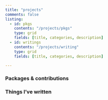 ```yaml
---
title: "projects"
comments: false
listing:
  - id: pkgs
    contents: "/projects/pkgs"
    type: grid
    fields: [title, categories, description]
  - id: writings
    contents: "/projects/writing"
    type: grid
    fields: [title, categories, description]
  
---   
```



### Packages & contributions

::: {#pkgs}
:::

### Things I've written 

::: {#writings}
:::
